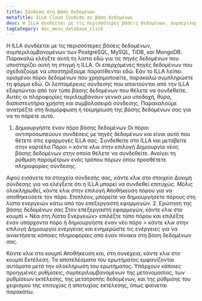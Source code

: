 ```yaml
---
title: Σύνδεση στη βάση δεδομένων
metaTitle: ILLA Cloud Σύνδεση σε βάση δεδομένων
desc: Η ILLA συνδέεται με τις περισσότερες βάσεις δεδομένων, συμπεριλαμβανομένων των PostgreSQL, MySQL, TiDB και MongoDB
tagCategory: doc_menu_database_click
---
```


Η ILLA συνδέεται με τις περισσότερες βάσεις δεδομένων, συμπεριλαμβανομένων των PostgreSQL, MySQL, TiDB, και MongoDB. Παρακαλώ ελέγξτε αυτή τη λίστα εδώ για τις πηγές δεδομένων που υποστηρίζει αυτή τη στιγμή η ILLA. Οι επερχόμενες πηγές δεδομένων που σχεδιάζουμε να υποστηρίξουμε παρατίθενται εδώ. Εάν το ILLA λείπει ορισμένοι πόροι δεδομένων που χρησιμοποιείτε, παρακαλώ συμπληρώστε τη φόρμα εδώ.
Οι λεπτομέρειες σύνδεσης που απαιτούνται από την ILLA εξαρτώνται από τον τύπο βάσης δεδομένων που θέλετε να συνδεθείτε. Αυτές οι πληροφορίες περιλαμβάνουν γενικά μια υποδοχή, θύρα, διαπιστευτήρια χρήστη και συμβολοσειρά σύνδεσης. Παρακαλούμε ανατρέξτε στη διαμόρφωση ή τεκμηρίωση της βάσης δεδομένων σας για να το πάρετε αυτό.

1.  Δημιουργήστε έναν πόρο βάσης δεδομένων
    Οι πόροι αντιπροσωπεύουν συνδέσεις με πηγές δεδομένων και είναι αυτό που θέτετε στις εφαρμογές ILLA σας. Συνδεθείτε στο ILLA και μεταβείτε στην καρτέλα Πόροι > κάντε κλικ στην επιλογή Δημιουργία νέας βάσης δεδομένων στην οποία θέλετε να συνδεθείτε. Ανοίγει τη ρύθμιση παραμέτρων ενός τρόπου πόρων όπου προσθέτετε πληροφορίες σύνδεσης.

Αφού εισάγετε τα στοιχεία σύνδεσής σας, κάντε κλικ στο στοιχείο Δοκιμή σύνδεσης για να ελέγξετε ότι η ILLA μπορεί να συνδεθεί επιτυχώς. Μόλις ολοκληρωθεί, κάντε κλικ στην επιλογή Αποθήκευση πόρου για να αποθηκεύσετε τον πόρο. 
Επιπλέον, μπορείτε να δημιουργήσετε πόρους στη λίστα ενεργειών κάτω από τον επεξεργαστή εφαρμογών. 
2\. Ερώτηση της βάσης δεδομένων σας
Στον επεξεργαστή εφαρμογών, κάντε κλικ στο κουμπί + Νέα στη Λίστα Ενεργειών> επιλέξτε τύπο πόρου και επιλέξτε έναν υπάρχοντα πόρο ή δημιουργήστε έναν νέο πόρο > κάντε κλικ στην επιλογή Δημιουργία ενέργειας και ενημερώστε τις ενέργειες για να ανακτήσετε κάποιες πληροφορίες από έναν πίνακα στη βάση δεδομένων σας.

Κάντε κλικ στο κουμπί Αποθήκευση και, στη συνέχεια, κάντε κλικ στο κουμπί Εκτέλεση. Τα αποτελέσματα του ερωτήματος εμφανίζονται αυτόματα μετά την ολοκλήρωση του ερωτήματος. 
Υπάρχουν κάποιες προηγμένες ρυθμίσεις, συμπεριλαμβανομένων της μετονομασίας, των ρυθμίσεων εκτέλεσης, της μετατροπής δεδομένων, και της ρύθμισης του χειρισμού της επιτυχίας ή αποτυχίας εκτέλεσης, όπως φαίνεται παρακάτω.
